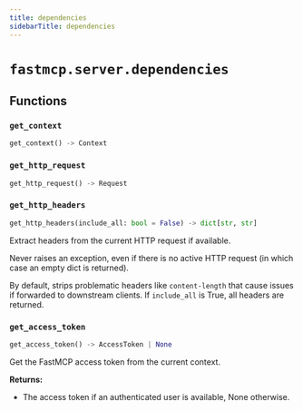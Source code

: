 ```yaml
---
title: dependencies
sidebarTitle: dependencies
---
```


# `fastmcp.server.dependencies`

## Functions

### `get_context` <sup><a href="https://github.com/sasigit7/fastmcp/blob/main/src/fastmcp/server/dependencies.py#L30" target="_blank"><Icon icon="github" style="width: 14px; height: 14px;" /></a></sup>

```python
get_context() -> Context
```

### `get_http_request` <sup><a href="https://github.com/sasigit7/fastmcp/blob/main/src/fastmcp/server/dependencies.py#L42" target="_blank"><Icon icon="github" style="width: 14px; height: 14px;" /></a></sup>

```python
get_http_request() -> Request
```

### `get_http_headers` <sup><a href="https://github.com/sasigit7/fastmcp/blob/main/src/fastmcp/server/dependencies.py#L56" target="_blank"><Icon icon="github" style="width: 14px; height: 14px;" /></a></sup>

```python
get_http_headers(include_all: bool = False) -> dict[str, str]
```


Extract headers from the current HTTP request if available.

Never raises an exception, even if there is no active HTTP request (in which case
an empty dict is returned).

By default, strips problematic headers like `content-length` that cause issues if forwarded to downstream clients.
If `include_all` is True, all headers are returned.


### `get_access_token` <sup><a href="https://github.com/sasigit7/fastmcp/blob/main/src/fastmcp/server/dependencies.py#L105" target="_blank"><Icon icon="github" style="width: 14px; height: 14px;" /></a></sup>

```python
get_access_token() -> AccessToken | None
```


Get the FastMCP access token from the current context.

**Returns:**
- The access token if an authenticated user is available, None otherwise.


